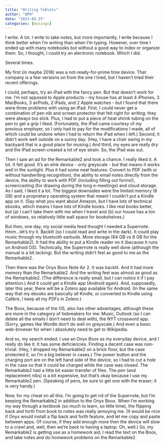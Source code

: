 ```yaml
---
title: "Writing Tablets"
author: "BPR"
date: "2023-03-25"
categories: [musings]
---
```


I write. A lot. I write to take notes, but more importantly, I write because I think better when I'm writing than when I'm typing. However, over time I ended up with many notebooks but without a good way to index or organize them. So, I thought, I could try an electronic notebook. Which I did.

Several times.

My first (in maybe 2018) was a not-ready-for-prime time device. That company is a few versions on from the one I tried, but I haven't tried their recent offerings.

I could, perhaps, try an iPad with the fancy pen. But that doesn't work for me. I'm not opposed to Apple products - my house has at least 4 iPhones, 3 MacBooks, 3 airPods, 2 iPads, and 2 Apple watches - but I found that there were three problems with using an iPad. First, I could never get a combination of pen nib and screen protector that felt right for writing; they were always too slick. Plus, I had to put a piece of heat shrink tubing on the pen to get a grip I liked. (Fortunately, the iPad came courtesy of my previous employer, so I only had to pay for the modifications I made, all of which could be undone when I had to return the iPad when I left.) Second, it didn't work well outside on a sunny day. (Hey, I have a chair swing in my backyard that is a good place for musing.) And third, my eyes are really dry and the iPad screen created a lot of eye strain. So, the iPad was out.

Then I saw an ad for the Remarkable2 and took a chance. I really liked it. A lot. It felt good. It's an eInk device - only greyscale - but that means it works well in the sunlight. Plus it had some neat features: Convert to PDF (with or without handwriting recognition), the ability to email notes directly from the device, the ability to work with PDF (including filling out forms!), screencasting (for drawing during the long e-meetings) and cloud storage. As I said, I liked it a lot. The biggest downsides were the limited memory (8 GB) and a proprietary operating system that meant I couldn't put a Kindle app on it. (Say what you want about Amazon, but I have lots of technical ebooks, which means I have lots of Kindle books. I like real books better, but (a) I can't take them with me when I travel and (b) our house has a ton of windows, so relatively little wall space for bookshelves.)

But then, one day, my social media feed thought I needed a Supernote. Hmm...let's try it. Backlit (so I could read and write in the dark). It could play music through my bluetooth earbuds. More storage (64 GB vs 8 GB for the Remarkable2). It had the ability to put a Kindle reader on it (because it runs on Android OS). Technically, the Supernote is really well done (although the manual is a bit lacking). But the writing didn't feel as good to me as the Remarkable2.

Then there was the Onyx Boox Note Air 2. It was backlit. And it had more memory than the Remarkable2. And the writing feel was almost as good as the Remarkable2. (The difference is really small, but I can notice it if I pay attention.) And it could get a Kindle app (Android again). And, supposedly, later this year, there will be a Zotero app available for Android. (In the same way that my ebooks are basically all Kindle, or converted to Kindle using Calibre, I keep all my PDFs in Zotero.)

The Boox, because of the OS, also has other advantages, although these are more in the category of tiebreakers for me: Music, Outlook (so I can delete all the emails I don't need to deal with), the NYT crossword app. (Sorry, games like Wordle don't do well on greyscale.) And even a basic web-browser for when I absolutely need to get to Wikipedia.

And so, my search ended. I use an Onyx Boox as my everyday device, and I really do like it. It has some deficiencies. Finding a decent case was non-trivial. (Hey, I dropped my Remarkable2 on a brick floor, but the case protected it, so I'm a big believer in cases.) The power button and the charging port are on the left hand side of the device, so I had to cut a hole in the case so that it could be charged while the case was closed. The Remarkable2 had a little bit easier transfer of files. The pen (and replacement nibs) is a bit expensive, but that's okay because I use my Remarkable2 pen. (Speaking of pens, be sure to get one with the eraser; it is very handy.)

Now, for my cheat on all this. I'm going to get rid of the Supernote, but I'm keeping the Remarkable2 in addition to the Onyx Boox. When I'm working my way through a textbook (so much to learn, so little time), the flipping back and forth from book to notes was really annoying me. (It would be nice if Onyx would install a flip back and forth feature, and let me copy and paste between apps. Of course, if they add enough more then the device will slow to a crawl and, well, then we're back to having a laptop. Oh, well.) So, my Remarkable2 is getting use as a homework aid; I read the text on the Boox, and take notes and do homework problems on the Remarkable2.
